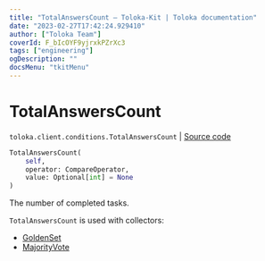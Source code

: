 ```yaml
---
title: "TotalAnswersCount — Toloka-Kit | Toloka documentation"
date: "2023-02-27T17:42:24.929410"
author: ["Toloka Team"]
coverId: F_bIcOYF9yjrxkPZrXc3
tags: ["engineering"]
ogDescription: ""
docsMenu: "tkitMenu"
---
```


# TotalAnswersCount
`toloka.client.conditions.TotalAnswersCount` | [Source code](https://github.com/Toloka/toloka-kit/blob/v1.1.4/src/client/conditions.py#L343)

```python
TotalAnswersCount(
    self,
    operator: CompareOperator,
    value: Optional[int] = None
)
```

The number of completed tasks.

`TotalAnswersCount` is used with collectors:
- [GoldenSet](/docs/toloka-kit/reference/toloka.client.collectors.GoldenSet)
- [MajorityVote](/docs/toloka-kit/reference/toloka.client.collectors.MajorityVote)